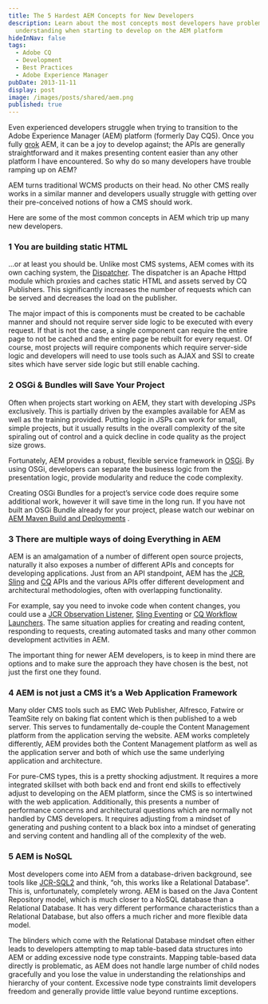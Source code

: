 ```yaml
---
title: The 5 Hardest AEM Concepts for New Developers
description: Learn about the most concepts most developers have problems
  understanding when starting to develop on the AEM platform
hideInNav: false
tags:
  - Adobe CQ
  - Development
  - Best Practices
  - Adobe Experience Manager
pubDate: 2013-11-11
display: post
image: /images/posts/shared/aem.png
published: true
---
```


Even experienced developers struggle when trying to transition to the Adobe Experience Manager (AEM) platform (formerly Day CQ5). Once you fully [grok](http://en.wikipedia.org/wiki/Grok) AEM, it can be a joy to develop against; the APIs are generally straightforward and it makes presenting content easier than any other platform I have encountered. So why do so many developers have trouble ramping up on AEM?

AEM turns traditional WCMS products on their head. No other CMS really works in a similar manner and developers usually struggle with getting over their pre-conceived notions of how a CMS should work.

Here are some of the most common concepts in AEM which trip up many new developers.

### 1 You are building static HTML

…or at least you should be. Unlike most CMS systems, AEM comes with its own caching system, the [Dispatcher](http://dev.day.com/docs/en/cq/current/deploying/dispatcher.html). The dispatcher is an Apache Httpd module which proxies and caches static HTML and assets served by CQ Publishers. This significantly increases the number of requests which can be served and decreases the load on the publisher.

The major impact of this is components must be created to be cachable manner and should not require server side logic to be executed with every request. If that is not the case, a single component can require the entire page to not be cached and the entire page be rebuilt for every request. Of course, most projects will require components which require server-side logic and developers will need to use tools such as AJAX and SSI to create sites which have server side logic but still enable caching.

### 2 OSGi & Bundles will Save Your Project

Often when projects start working on AEM, they start with developing JSPs exclusively. This is partially driven by the examples available for AEM as well as the training provided. Putting logic in JSPs can work for small, simple projects, but it usually results in the overall complexity of the site spiraling out of control and a quick decline in code quality as the project size grows.

Fortunately, AEM provides a robust, flexible service framework in [OSGi](http://felix.apache.org). By using OSGi, developers can separate the business logic from the presentation logic, provide modularity and reduce the code complexity.

Creating OSGi Bundles for a project’s service code does require some additional work, however it will save time in the long run. If you have not built an OSGi Bundle already for your project, please watch our webinar on [AEM Maven Build and Deployments](http://labs.sixdimensions.com/resources/webinars/cq5-development-setup-maven-build-and-deployment) .

### 3 There are multiple ways of doing Everything in AEM

AEM is an amalgamation of a number of different open source projects, naturally it also exposes a number of different APIs and concepts for developing applications. Just from an API standpoint, AEM has the [JCR](http://www.day.com/maven/javax.jcr/javadocs/jcr-2.0/index.html), [Sling](http://sling.apache.org/apidocs/sling6/) and [CQ](http://dev.day.com/docs/en/cq/current/javadoc/overview-summary.html) APIs and the various APIs offer different development and architectural methodologies, often with overlapping functionality.

For example, say you need to invoke code when content changes, you could use a [JCR Observation Listener](http://www.day.com/specs/jcr/2.0/12%5FObservation.html), [Sling Eventing](http://sling.apache.org/documentation/the-sling-engine/eventing-and-jobs.html) or [CQ Workflow Launchers](http://blogs.adobe.com/contentmanagement/2012/02/26/launcher-basics-in-the-workflow-console/). The same situation applies for creating and reading content, responding to requests, creating automated tasks and many other common development activities in AEM.

The important thing for newer AEM developers, is to keep in mind there are options and to make sure the approach they have chosen is the best, not just the first one they found.

### 4 AEM is not just a CMS it’s a Web Application Framework

Many older CMS tools such as EMC Web Publisher, Alfresco, Fatwire or TeamSite rely on baking flat content which is then published to a web server. This serves to fundamentally de-couple the Content Management platform from the application serving the website. AEM works completely differently, AEM provides both the Content Management platform as well as the application server and both of which use the same underlying application and architecture.

For pure-CMS types, this is a pretty shocking adjustment. It requires a more integrated skillset with both back end and front end skills to effectively adjust to developing on the AEM platform, since the CMS is so intertwined with the web application. Additionally, this presents a number of performance concerns and architectural questions which are normally not handled by CMS developers. It requires adjusting from a mindset of generating and pushing content to a black box into a mindset of generating and serving content and handling all of the complexity of the web.

### 5 AEM is NoSQL

Most developers come into AEM from a database-driven background, see tools like [JCR-SQL2](http://www.day.com/specs/jcr/2.0/6%5FQuery.html) and think, “oh, this works like a Relational Database”. This is, unfortunately, completely wrong. AEM is based on the Java Content Repository model, which is much closer to a NoSQL database than a Relational Database. It has very different performance characteristics than a Relational Database, but also offers a much richer and more flexible data model.

The blinders which come with the Relational Database mindset often either leads to developers attempting to map table-based data structures into AEM or adding excessive node type constraints. Mapping table-based data directly is problematic, as AEM does not handle large number of child nodes gracefully and you lose the value in understanding the relationships and hierarchy of your content. Excessive node type constraints limit developers freedom and generally provide little value beyond runtime exceptions.
